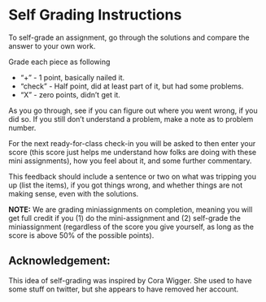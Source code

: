 # Self Grading Instructions {.unnumbered}

To self-grade an assignment, go through the solutions and compare the answer to your own work.

Grade each piece as following

* "+" - 1 point, basically nailed it.
* "check" - Half point, did at least part of it, but had some problems.
* "X" - zero points, didn’t get it.

As you go through, see if you can figure out where you went wrong, if you did so.  If you still don't understand a problem, make a note as to problem number.

For the next ready-for-class check-in you will be asked to then enter your score (this score just helps me understand how folks are doing with these mini assignments), how you feel about it, and some further commentary.  

This feedback should include a sentence or two on what was tripping you up (list the items), if you got things wrong, and whether things are not making sense, even with the solutions.

**NOTE:** We are grading miniassignments on completion, meaning you will get full credit if you (1) do the mini-assignment and (2) self-grade the miniassignment (regardless of the score you give yourself, as long as the score is above 50% of the possible points).

## Acknowledgement:

This idea of self-grading was inspired by Cora Wigger. She used to have some stuff on twitter, but she appears to have removed her account.
<!--See [her twitter post](https://twitter.com/cjlwig/status/1450925261831168008).-->
